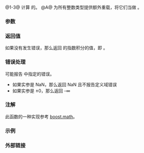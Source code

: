 {{cpp/title|expint|expintf|expintl}}
{{cpp/numeric/special_functions/navbar}}
{{dcl begin}}
{{dcl header|cmath}}
{{dcl rev multi|num=1|since1=c++17|dcl1=
float       expint ( float num );
double      expint ( double num );
long double expint ( long double num );
|since2=c++23|dcl2=
/* 浮点数类型 */ expint( /* 浮点数类型 */ num );
}}
{{dcl|num=2|since=c++17|
float       expintf( float num );
}}
{{dcl|num=3|since=c++17|
long double expintl( long double num );
}}
{{dcl h|[[#注解|额外重载]]}}
{{dcl header|cmath}}
{{dcl|num=A|since=c++17|
template&lt; class Integer &gt;
double      expint ( Integer num );
}}
{{dcl end}}

@1-3@ 计算 {{c|num}} 的{{enwiki|Exponential integral|指数积分}}。{{rev inl|since=c++23|标准库提供所有以无 cv 限定的浮点数类型作为形参 {{c|num}} 的类型的 {{tt|std::expint}} 重载。}}
@A@ 为所有整数类型提供额外重载，将它们当做 {{c/core|double}}。

===参数===
{{par begin}}
{{par|num|浮点数或整数}}
{{par end}}

===返回值===
如果没有发生错误，那么返回 {{c|num}} 的指数积分的值，即 {{math|-{{minteg|-num|∞|{{mfrac|{{mexp|-t}}|t}}d''t''}}}}。

===错误处理===
可能报告 {{lc|math_errhandling}} 中指定的错误。
* 如果实参是 NaN，那么返回 NaN 且不报告定义域错误
* 如果实参是 ±0，那么返回 -∞

===注解===
{{cpp/numeric/special functions/older impl note}}

此函数的一种实现参考 [https://www.boost.org/doc/libs/release/libs/math/doc/html/math_toolkit/expint/expint_i.html boost.math]。

{{cpp/numeric/special functions/additional integer overload note|expint}}

===示例===
{{example
|code=
#include &lt;algorithm&gt;
#include &lt;cmath&gt;
#include &lt;iostream&gt;
#include &lt;vector&gt;

{{cpp/numeric/draw_vbars}}

int main()
{
    std::cout &lt;&lt; "Ei(0) = " &lt;&lt; std::expint(0) &lt;&lt; '\n'
              &lt;&lt; "Ei(1) = " &lt;&lt; std::expint(1) &lt;&lt; '\n'
              &lt;&lt; "龚帕兹常数 = " &lt;&lt; -std::exp(1) * std::expint(-1) &lt;&lt; '\n';
     
    std::vector&lt;float&gt; v;
    for (float x{1.f}; x &lt; 8.8f; x += 0.3565f)
        v.push_back(std::expint(x));
    draw_vbars&lt;9, 1, 1&gt;(v);
}
|output=
Ei(0) = -inf
Ei(1) = 1.89512
龚帕兹常数 = 0.596347
                                          █ ┬ 666.505
                                          █ │
                                        ▆ █ │
                                        █ █ │
                                      █ █ █ │
                                    ▆ █ █ █ │
                                ▁ ▆ █ █ █ █ │
                            ▂ ▅ █ █ █ █ █ █ │
▁ ▁ ▁ ▁ ▁ ▁ ▁ ▂ ▂ ▃ ▃ ▄ ▆ ▇ █ █ █ █ █ █ █ █ ┴ 1.89512
}}

===外部链接===
{{eli|[https://mathworld.wolfram.com/ExponentialIntegral.html Weisstein, Eric W. “指数积分”]来自 MathWorld--A Wolfram Web Resource。}}

{{langlinks|de|en|es|fr|it|ja|pt|ru}}